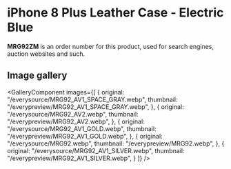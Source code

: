 
# iPhone 8 Plus Leather Case - Electric Blue

<Callout type='info' emoji='👉🏻'>**MRG92ZM** is an order number for this product, used for search engines, auction websites and such.</Callout>

## Image gallery

<GalleryComponent
    images={[
      {
        original: "/everysource/MRG92_AV1_SPACE_GRAY.webp",
        thumbnail: "/everypreview/MRG92_AV1_SPACE_GRAY.webp",
      },
      {
        original: "/everysource/MRG92_AV2.webp",
        thumbnail: "/everypreview/MRG92_AV2.webp",
      },
      {
        original: "/everysource/MRG92_AV1_GOLD.webp",
        thumbnail: "/everypreview/MRG92_AV1_GOLD.webp",
      },
      {
        original: "/everysource/MRG92.webp",
        thumbnail: "/everypreview/MRG92.webp",
      },
      {
        original: "/everysource/MRG92_AV1_SILVER.webp",
        thumbnail: "/everypreview/MRG92_AV1_SILVER.webp",
      }
    ]}
  />
